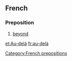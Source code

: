 ==French==

===Preposition===
# [[beyond]]

[[et:Au-delà]]
[[fr:au-delà]]
[[Category:French prepositions]]